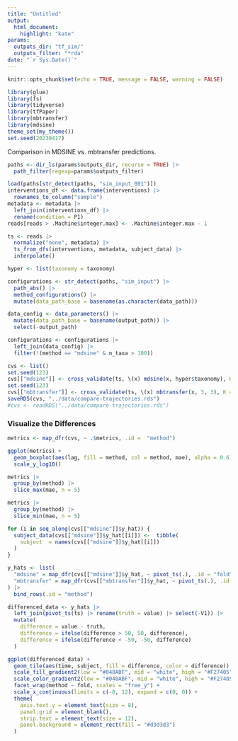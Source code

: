 ```yaml
---
title: "Untitled"
output: 
  html_document:
    highlight: "kate"
params:
  outputs_dir: "tf_sim/"
  outputs_filter: "*rda"
date: "`r Sys.Date()`"
---
```


```r
knitr::opts_chunk$set(echo = TRUE, message = FALSE, warning = FALSE)
```

```r
library(glue)
library(fs)
library(tidyverse)
library(tfPaper)
library(mbtransfer)
library(mdsine)
theme_set(my_theme())
set.seed(20230417)
```

Comparison in MDSINE vs. mbtransfer predictions.

```r
paths <- dir_ls(params$outputs_dir, recurse = TRUE) |>
  path_filter(regexp=params$outputs_filter)

load(paths[str_detect(paths, "sim_input_001")])
interventions_df <- data.frame(interventions) |>
  rownames_to_column("sample")
metadata <- metadata |>
  left_join(interventions_df) |>
  rename(condition = P1)
reads[reads > .Machine$integer.max] <- .Machine$integer.max - 1

ts <- reads |>
  normalize("none", metadata) |>
  ts_from_dfs(interventions, metadata, subject_data) |>
  interpolate()

hyper <- list(taxonomy = taxonomy)
```

```r
configurations <- str_detect(paths, "sim_input") |>
  path_abs() |>
  method_configurations() |>
  mutate(data_path_base = basename(as.character(data_path)))

data_config <- data_parameters() |>
  mutate(data_path_base = basename(output_path)) |>
  select(-output_path)

configurations <- configurations |>
  left_join(data_config) |>
  filter(!(method == "mdsine" & n_taxa > 100))
```

```r
cvs <- list()
set.seed(123)
cvs[["mdsine"]] <- cross_validate(ts, \(x) mdsine(x, hyper$taxonomy), K = 4)
set.seed(123)
cvs[["mbtransfer"]] <- cross_validate(ts, \(x) mbtransfer(x, 3, 3), K = 4)
saveRDS(cvs, "../data/compare-trajectories.rds")
#cvs <- readRDS("../data/compare-trajectories.rds")
```

### Visualize the Differences

```r
metrics <- map_dfr(cvs, ~ .$metrics, .id =  "method")

ggplot(metrics) +
  geom_boxplot(aes(lag, fill = method, col = method, mae), alpha = 0.6) +
  scale_y_log10()
```

```r
metrics |>
  group_by(method) |>
  slice_max(mae, n = 5)

metrics |>
  group_by(method) |>
  slice_min(mae, n = 5)
```

```r
for (i in seq_along(cvs[["mdsine"]]$y_hat)) {
  subject_data(cvs[["mdsine"]]$y_hat[[i]]) <-  tibble(
    subject  = names(cvs[["mdsine"]]$y_hat[[i]])
  )
}

y_hats <- list(
  "mdsine" = map_dfr(cvs[["mdsine"]]$y_hat, ~ pivot_ts(.), .id = "fold"),
  "mbtransfer" = map_dfr(cvs[["mbtransfer"]]$y_hat, ~ pivot_ts(.), .id = "fold")
) |>
  bind_rows(.id = "method")
```


```r
differenced_data <- y_hats |>
  left_join(pivot_ts(ts) |> rename(truth = value) |> select(-V1)) |> 
  mutate(
    difference = value - truth,
    difference = ifelse(difference > 50, 50, difference),
    difference = ifelse(difference < -50, -50, difference)
  )
```


```r
ggplot(differenced_data) +
  geom_tile(aes(time, subject, fill = difference, color = difference)) +
  scale_fill_gradient2(low = "#048ABF", mid = "white", high = "#F27405")  +
  scale_color_gradient2(low = "#048ABF", mid = "white", high = "#F27405")  +
  facet_wrap(method ~ fold, scales = "free_y") +
  scale_x_continuous(limits = c(-8, 12), expand = c(0, 0)) +
  theme(
    axis.text.y = element_text(size = 8),
    panel.grid = element_blank(),
    strip.text = element_text(size = 12),
    panel.background = element_rect(fill = "#d3d3d3")
  )
```

